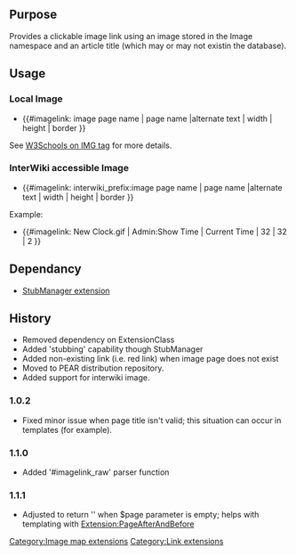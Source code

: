 {{Extension
|name        = ImageLink
|status      = stable
|type        = parser function
|author      = [[user:jldupont|Jean-Lou Dupont]]
|image       =
|version     = 1.1.1
|update      =
|mediawiki   = 1.8.2, 1.9.3, 1.10, 1.11
|download    = [http://mediawiki.googlecode.com/svn/trunk/extensions/ImageLink/ SVN]
|readme      =
|changelog   = See SVN ($Id$)
|description = 
|parameters  =
|rights      =
|example     =
}}
== Purpose==
Provides a clickable image link using an image stored in the Image namespace and an article title (which may or may not existin the database).

== Usage ==
=== Local Image ===
* <nowiki>{{#imagelink: image page name | page name |alternate text | width | height | border }}</nowiki>
See [http://www.w3schools.com/tags/tag_img.asp W3Schools on IMG tag] for more details.
=== InterWiki accessible Image ===
* <nowiki>{{#imagelink: interwiki_prefix:image page name | page name |alternate text | width | height | border }}</nowiki>

Example:
* <nowiki>{{#imagelink: New Clock.gif | Admin:Show Time | Current Time | 32 | 32 | 2 }}</nowiki>

== Dependancy ==
* [[Extension:StubManager|StubManager extension]]

{{Pear|ImageLink}}

== History ==
* Removed dependency on ExtensionClass
* Added 'stubbing' capability though StubManager
* Added non-existing link (i.e. red link) when image page does not exist
* Moved to PEAR distribution repository.
* Added support for interwiki image.
=== 1.0.2 ===
* Fixed minor issue when page title isn't valid; this situation can occur in templates (for example).
=== 1.1.0 ===
* Added '#imagelink_raw' parser function
=== 1.1.1 ===
* Adjusted to return '' when $page parameter is empty; helps with templating with [[Extension:PageAfterAndBefore]]

[[Category:Image map extensions]]
[[Category:Link extensions]]
